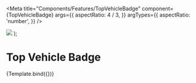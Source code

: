 

<Meta
  title="Components/Features/TopVehicleBadge"
  component={TopVehicleBadge}
  args={{
    aspectRatio: 4 / 3,
  }}
  argTypes={{
    aspectRatio: 'number',
  }}
/>

  <Box maxW="400px">
    <TopVehicleBadge {...args}>
      <Image src="https://placekitten.com/g/800/800" objectFit="cover" />
    </TopVehicleBadge>
  </Box>
);

# Top Vehicle Badge

<Canvas>
  <Story name="TopVehicleBadge">{Template.bind({})}</Story>
</Canvas>

<ArgsTable story="TopVehicleBadge" />
